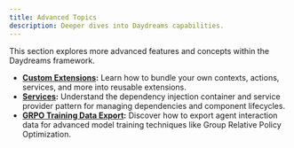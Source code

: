 ```yaml
---
title: Advanced Topics
description: Deeper dives into Daydreams capabilities.
---
```


This section explores more advanced features and concepts within the Daydreams
framework.

- **[Custom Extensions](/docs/advanced/extensions):** Learn how to bundle your
  own contexts, actions, services, and more into reusable extensions.
- **[Services](/docs/advanced/services):** Understand the dependency injection
  container and service provider pattern for managing dependencies and component
  lifecycles.
- **[GRPO Training Data Export](/docs/advanced/grpo-training-export):** Discover
  how to export agent interaction data for advanced model training techniques
  like Group Relative Policy Optimization.
